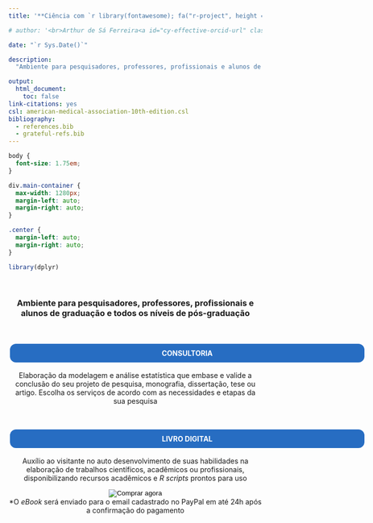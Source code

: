 ```yaml
---
title: '**Ciência com `r library(fontawesome); fa("r-project", height = "1.2em", width = "1.5em", fill = "steelblue", margin_right = "0.1em")`**'

# author: '<br>Arthur de Sá Ferreira<a id="cy-effective-orcid-url" class="underline" href="https://orcid.org/0000-0001-7014-2002" target="orcid.widget" rel="me noopener noreferrer" style="vertical-align: top"><br><img src="https://orcid.org/sites/default/files/images/orcid_16x16.png" style="width: 1em; margin-inline-start: 0.0em" alt="ORCID iD icon"/> https://orcid.org/0000-0001-7014-2002 </a> <br>'

date: "`r Sys.Date()`"

description:
  "Ambiente para pesquisadores, professores, profissionais e alunos de todos os níveis professores, profissionais e alunos de todos os níveis de graduação e pós-graduação"

output:
  html_document:
    toc: false
link-citations: yes
csl: american-medical-association-10th-edition.csl
bibliography:
  - references.bib
  - grateful-refs.bib
---
```


```css
body {
  font-size: 1.75em;
}

div.main-container {
  max-width: 1280px;
  margin-left: auto;
  margin-right: auto;
}

.center {
  margin-left: auto;
  margin-right: auto;
}
```

```r
library(dplyr)
```

<!--script for blue text blocks of R code tips-->

```{=html}
<style>
div.blue { background-color:#e6f0ff; border-radius: 10px; padding: 20px; }
</style>
```

<center>

<br>

### **Ambiente para pesquisadores, professores, profissionais e alunos de graduação e todos os níveis de pós-graduação**

<br>

<a style="font-size:1em;border-width:3px;border-style: solid; border-color:white; border-radius:15px; padding: 10px 100px 10px 100px; background-color:#276DC2; text-decoration:none; color:white; width: 100%; display: block;" href="servicos.html"><b>CONSULTORIA</b></a>

Elaboração da modelagem e análise estatística que embase e valide a conclusão do seu projeto de pesquisa, monografia, dissertação, tese ou artigo. Escolha os serviços de acordo com as necessidades e etapas da sua pesquisa

<br>

<a style="font-size:1em;border-width:3px;border-style: solid; border-color:white; border-radius:15px; padding: 10px 100px 10px 100px; background-color:#276DC2; text-decoration:none; color:white; width: 100%; display: block;" href="https://ferreiraas.github.io/Ciencia-com-R/"><b>LIVRO DIGITAL</b></a>

Auxílio ao visitante no auto desenvolvimento de suas habilidades na elaboração de trabalhos científicos, acadêmicos ou profissionais, disponibilizando recursos acadêmicos e *R scripts* prontos para uso

</center>

<form style="text-align:center;" action="https://www.paypal.com/cgi-bin/webscr" method="post" target="_top">
  <input type="hidden" name="cmd" value="_s-xclick" />
  <input type="hidden" name="hosted_button_id" value="MXLNMSC2NDPCU" />
  <input type="hidden" name="currency_code" value="BRL" />
  <input style="border-width:0; border:0" type="image" src="https://www.paypalobjects.com/pt_BR/i/btn/btn_buynow_LG.gif" border="0" name="submit" title="O PayPal é a forma fácil e segura de pagar suas compras on-line." alt="Comprar agora" />
<center>*O <i>eBook</i> será enviado para o email cadastrado no PayPal em até 24h após a confirmação do pagamento</center>
</form>

<br>
